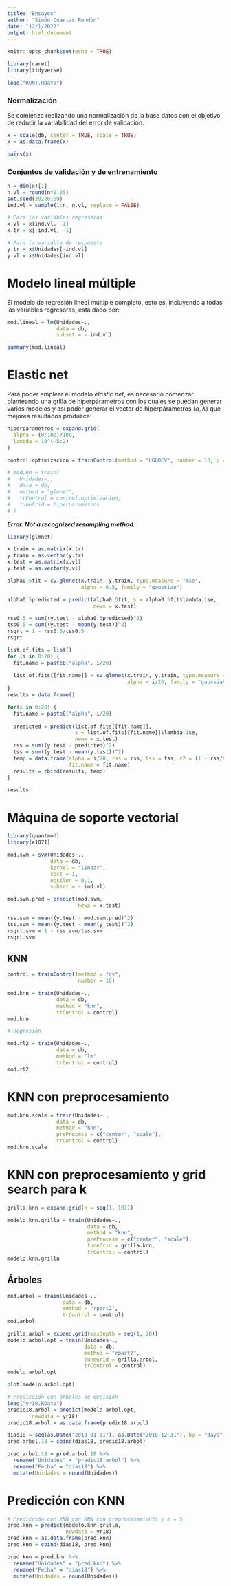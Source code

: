```yaml
---
title: "Ensayos"
author: "Simón Cuartas Rendón"
date: "12/1/2022"
output: html_document
---
```


```r
knitr::opts_chunk$set(echo = TRUE)
```


```r
library(caret)
library(tidyverse)
```

```r
load("RUNT.RData")
```

### Normalización

Se comienza realizando una normalización de la base datos con el objetivo de reducir la variabilidad del error de validación.

```r
x = scale(db, center = TRUE, scale = TRUE)
x = as.data.frame(x)
```

```r
pairs(x)
```

### Conjuntos de validación y de entrenamiento

```r
n = dim(x)[1]
n.vl = round(n*0.25)
set.seed(20220109)
ind.vl = sample(1:n, n.vl, replace = FALSE)

# Para las variables regresoras
x.vl = x[ind.vl, -1]
x.tr = x[-ind.vl, -1]

# Para la variable de respuesta
y.tr = x$Unidades[-ind.vl]
y.vl = x$Unidades[ind.vl]
```

# Modelo lineal múltiple

El modelo de regresión lineal múltiple completo, esto es, incluyendo a todas las variables regresoras, está dado por:

```r
mod.lineal = lm(Unidades~.,
                data = db,
                subset = - ind.vl)
```

```r
summary(mod.lineal)
```

# Elastic net

Para poder emplear el modelo *elastic net*, es necesario comenzar planteando una grilla de hiperpárametros con los cuales se puedan generar varios modelos y así poder generar el vector de hiperpárametros $(\alpha, \lambda)$ que mejores resultados produzca:

```r
hiperparametros = expand.grid(
  alpha = (0:100)/100,
  lambda = 10^(-5:2)
)

control.optimizacion = trainControl(method = "LGGOCV", number = 10, p = 0.2)
```

```r
# mod.en = train(
#   Unidades~.,
#   data = db,
#   method = "glmnet",
#   trControl = control.optimizacion,
#   tuneGrid = hiperparametros
# )
```
***Error. Not a recognized resampling method.***

```r
library(glmnet)
```
```r
x.train = as.matrix(x.tr)
y.train = as.vector(y.tr)
x.test = as.matrix(x.vl)
y.test = as.vector(y.vl)
```


```r
alpha0.5fit = cv.glmnet(x.train, y.train, type.measure = "mse",
                        alpha = 0.5, family = "gaussian")

alpha0.5predicted = predict(alpha0.5fit, s = alpha0.5fit$lambda.1se,
                            newx = x.test)
```

```r
rss0.5 = sum((y.test - alpha0.5predicted)^2)
tss0.5 = sum((y.test - mean(y.test))^2)
rsqrt = 1 - rss0.5/tss0.5
rsqrt
```
```r
list.of.fits = list()
for (i in 0:20) {
  fit.name = paste0("alpha", i/20)
  
  list.of.fits[[fit.name]] = cv.glmnet(x.train, y.train, type.measure = "mse",
                                       alpha = i/20, family = "gaussian")
}
results = data.frame()
```

```r
for(i in 0:20) {
  fit.name = paste0("alpha", i/20)
  
  predicted = predict(list.of.fits[[fit.name]],
                      s = list.of.fits[[fit.name]]$lambda.1se,
                      newx = x.test)
  rss = sum((y.test - predicted)^2)
  tss = sum((y.test - mean(y.test))^2)
  temp = data.frame(alpha = i/20, rss = rss, tss = tss, r2 = (1 - rss/tss),
                    fit.name = fit.name)
  results = rbind(results, temp)
}
```

```r
results
```
# Máquina de soporte vectorial

```r
library(quantmod)
library(e1071)
```
```r
mod.svm = svm(Unidades~.,
              data = db,
              kernel = "linear",
              cost = 1,
              epsilon = 0.1,
              subset = - ind.vl)
```

```r
mod.svm.pred = predict(mod.svm,
                       newx = x.test)
```

```r
rss.svm = mean((y.test - mod.svm.pred)^2)
tss.svm = mean((y.test - mean(y.test))^2)
rsqrt.svm = 1 - rss.svm/tss.svm
rsqrt.svm
```
## KNN

```r
control = trainControl(method = "cv",
                       number = 10)
```

```r
mod.knn = train(Unidades~.,
                data = db,
                method = "knn",
                trControl = control)
mod.knn
```

```r
# Regresión

mod.rl2 = train(Unidades~.,
                data = db,
                method = "lm",
                trControl = control)
mod.rl2
```
# KNN con preprocesamiento
```r
mod.knn.scale = train(Unidades~.,
                data = db,
                method = "knn",
                preProcess = c("center", "scale"),
                trControl = control)
mod.knn.scale
```

# KNN con preprocesamiento y grid search para k

```r
grilla.knn = expand.grid(k = seq(1, 101))
```

```r
modelo.knn.grilla = train(Unidades~.,
                          data = db,
                          method = "knn",
                          preProcess = c("center", "scale"),
                          tuneGrid = grilla.knn,
                          trControl = control)
modelo.knn.grilla
```

## Árboles

```r
mod.arbol = train(Unidades~.,
                  data = db,
                  method = "rpart2",
                  trControl = control)
mod.arbol
```

```r
grilla.arbol = expand.grid(maxdepth = seq(1, 20))
modelo.arbol.opt = train(Unidades~.,
                         data = db,
                         method = "rpart2",
                         tuneGrid = grilla.arbol,
                         trControl = control)
modelo.arbol.opt
```
```r
plot(modelo.arbol.opt)
```

```r
# Predicción con árboles de decisión
load("yr18.RData")
predic18.arbol = predict(modelo.arbol.opt,
        newdata = yr18)
predic18.arbol = as.data.frame(predic18.arbol)
```

```r
dias18 = seq(as.Date("2018-01-01"), as.Date("2018-12-31"), by = "days")
pred.arbol.18 = cbind(dias18, predic18.arbol)
```

```r
pred.arbol.18 = pred.arbol.18 %>% 
  rename("Unidades" = "predic18.arbol") %>% 
  rename("Fecha" = "dias18") %>% 
  mutate(Unidades = round(Unidades))
```

# Predicción con KNN

```r
# Predicción con KNN con KNN con preprocesamiento y k = 5
pred.knn = predict(modelo.knn.grilla,
                   newdata = yr18)
pred.knn = as.data.frame(pred.knn)
pred.knn = cbind(dias18, pred.knn)
```

```r
pred.knn = pred.knn %>% 
  rename("Unidades" = "pred.knn") %>% 
  rename("Fecha" = "dias18") %>% 
  mutate(Unidades = round(Unidades))
```









